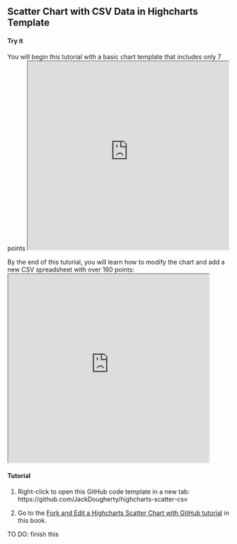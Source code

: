 ## Scatter Chart with CSV Data in Highcharts Template {-}

#### Try it {-}
You will begin this tutorial with a basic chart template that includes only 7 points
<iframe src="https://jackdougherty.github.io/highcharts-scatter-csv/" width="90%" height=425></iframe>

By the end of this tutorial, you will learn how to modify the chart and add a new CSV spreadsheet with over 160 points:
<iframe src="https://jackdougherty.github.io/highcharts-scatter-csv-instructor-sample/" width="90%" height=425></iframe>

#### Tutorial {-}

1) Right-click to open this GitHub code template in a new tab: https://github.com/JackDougherty/highcharts-scatter-csv

2) Go to the [Fork and Edit a Highcharts Scatter Chart with GitHub tutorial](fork-highcharts) in this book.

TO DO: finish this
